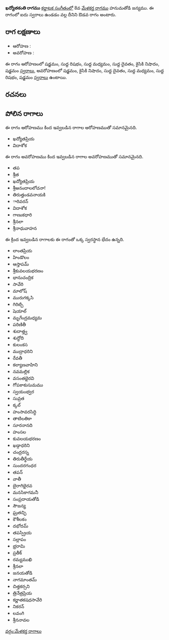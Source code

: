 {{Infobox ragam
	| name          	= ఖద్యోతకంతి
	| synonym	    	= 
	| mela          	= 
	| chakra        	= 
	| janaka        	= 
	| type          	= ఔడవ
	| arohanam      	= {{svaraC|S|R1|M1|D1|N2|S'}} 
	| avarohanam    	= {{svaraC|S'|N2|D1|M1|R1|S}}
	| jeeva         	=
	| chhaya        	=
	| nyasa         	=
	| vishesha      	= 
	| equivalent  		= 
}}
{{కర్ణాటక సంగీత రాగాలు}}
'''ఖద్యోతకంతి రాగము''' [[కర్ణాటక సంగీతం]]లో 8వ [[మేళకర్త రాగము]] హనుమతోడి జన్యము.  ఈ రాగంలో ఐదు స్వరాలు ఉండడం వల్ల దీనిని ఔడవ రాగం అంటారు.


==రాగ లక్షణాలు==


* ఆరోహణ : {{svaraC|S|R1|M1|D1|N2|S'}} 
* అవరోహణ : {{svaraC|S'|N2|D1|M1|R1|S}}

ఈ రాగం ఆరోహణంలో షడ్జమం, సుద్ద రిషభం, సుద్ద మధ్యమం, సుద్ద దైవతం, కైసికి నిషాదం, షడ్జమం [[స్వరాలు]], అవరోహణంలో షడ్జమం, కైసికి నిషాదం, సుద్ద దైవతం, సుద్ద మధ్యమం, సుద్ద రిషభం, షడ్జమం [[స్వరాలు]] ఉంటాయి.

==రచనలు==



==పోలిన రాగాలు==
ఈ రాగం ఆరోహణము కింద ఇవ్వబడిన రాగాల ఆరోహణముతో సమానమైనది.
* ఖద్యోతప్రియ
* విదాశోక

ఈ రాగం అవరోహణము కింద ఇవ్వబడిన రాగాల అవరోహణముతో సమానమైనది.
* తప
* శ్రీత
* ఖద్యోతప్రియ
* శ్రీఆనందాలలోచనా!
* తిరుత్తండవనాయకి
* ారివరన్
* విదాశోక
* గాణుకధారి
* శ్రీనలా
* శ్రీనాధువాహన

ఈ క్రింద ఇవ్వబడిన రాగాలకు ఈ రాగంతో ఒక్క స్వరస్థాన భేదం ఉన్నది.
* లాంతప్రియ
* హిండొలం
* ఆస్తాపమ్
* శ్రీకువలయభరణం
* భానుచంద్రిక
* సావేరి
* మాలోష్
* మురుగక్కసి
* గిరిట్చి
* షెయాల్
* మృగేంద్రమధ్యమ
* పరిణితీ
* శుదాత్త్వ
* శుద్ధోది
* కులంకస
* ముద్రాధరిని
* రేవతీ
* కల్యాణవాహిని
* నవమల్లిక
* వసంతభైరవి
* గోపకాకుసుమము
* స్వయంభ్వర
* సువ్రత
* క్కల్
* హంసావరసిద్ధి
* తాటిలతికా
* సూరనానది
* హంసల
* కువలయభరణం
* ఖడ్గాధరిని
* చంద్రరస్న
* తిరుతీర్థేయ
* సుందరగంధర
* తపన్
* వాతీ
* బైరాగిభైరవ
* మనసికాగమనీ
* సంప్రదాయతోడి
* సౌజన్య
* ఘ్రతచ్ఛి
* కౌశీలకం
* దభోదమ్
* తపస్ప్రియ
* సల్లాపం
* భ్రరామి
* ప్రతీక్
* రమ్యముఖి
* శ్రీనలా
* జనయతోడి
* నాగమాంతమ్
* చిత్తకర్సని
* త్రినేత్రప్రియ
* కర్ణాతకషధసావేరి
* నికరన్
* లవంగి
* శ్రీననావల



[[వర్గం:మేళకర్త రాగాలు]]